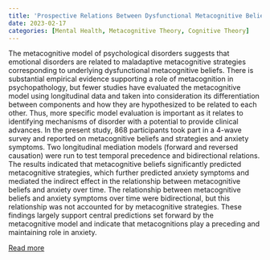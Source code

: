 ```yaml
---
title: 'Prospective Relations Between Dysfunctional Metacognitive Beliefs, Metacognitive Strategies, and Anxiety: Results From a Four-Wave Longitudinal Mediation Model'
date: 2023-02-17
categories: [Mental Health, Metacognitive Theory, Cognitive Theory]
---
```

The metacognitive model of psychological disorders suggests that emotional disorders are related to maladaptive metacognitive strategies corresponding to underlying dysfunctional metacognitive beliefs. There is substantial empirical evidence supporting a role of metacognition in psychopathology, but fewer studies have evaluated the metacognitive model using longitudinal data and taken into consideration its differentiation between components and how they are hypothesized to be related to each other. Thus, more specific model evaluation is important as it relates to identifying mechanisms of disorder with a potential to provide clinical advances. In the present study, 868 participants took part in a 4-wave survey and reported on metacognitive beliefs and strategies and anxiety symptoms. Two longitudinal mediation models (forward and reversed causation) were run to test temporal precedence and bidirectional relations. The results indicated that metacognitive beliefs significantly predicted metacognitive strategies, which further predicted anxiety symptoms and mediated the indirect effect in the relationship between metacognitive beliefs and anxiety over time. The relationship between metacognitive beliefs and anxiety symptoms over time were bidirectional, but this relationship was not accounted for by metacognitive strategies. These findings largely support central predictions set forward by the metacognitive model and indicate that metacognitions play a preceding and maintaining role in anxiety.

[Read more](https://doi.org/10.1016/j.beth.2023.02.003)

